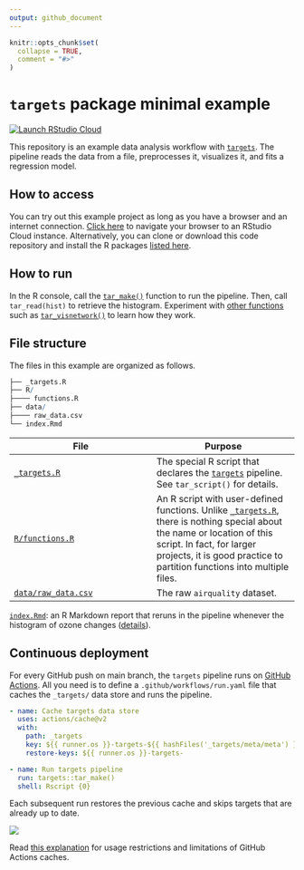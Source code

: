 ```yaml
---
output: github_document
---
```


```r
knitr::opts_chunk$set(
  collapse = TRUE,
  comment = "#>"
)
```

# `targets` package minimal example

[![Launch RStudio Cloud](https://img.shields.io/badge/RStudio-Cloud-blue)](https://rstudio.cloud/project/1430691)

This repository is an example data analysis workflow with [`targets`](https://github.com/wlandau/targets). The pipeline reads the data from a file, preprocesses it, visualizes it, and fits a regression model. 

## How to access

You can try out this example project as long as you have a browser and an internet connection. [Click here](https://rstudio.cloud/project/1430691) to navigate your browser to an RStudio Cloud instance. Alternatively, you can clone or download this code repository and install the R packages [listed here](https://github.com/wlandau/targets-minimal/blob/03835c2aa4679dcf3f28c623a06d7505b18bee17/DESCRIPTION#L25-L30).

## How to run

In the R console, call the [`tar_make()`](https://wlandau.github.io/targets/reference/tar_make.html) function to run the pipeline. Then, call `tar_read(hist)` to retrieve the histogram. Experiment with [other functions](https://wlandau.github.io/targets/reference/index.html) such as [`tar_visnetwork()`](https://wlandau.github.io/targets/reference/tar_visnetwork.html) to learn how they work.

## File structure

The files in this example are organized as follows.

```r
├── _targets.R
├── R/
├──── functions.R
├── data/
├──── raw_data.csv
└── index.Rmd
```

File | Purpose
---|---
[`_targets.R`](https://github.com/wlandau/targets-minimal/blob/main/_targets.R) | The special R script that declares the [`targets`](https://github.com/wlandau/targets) pipeline. See `tar_script()` for details.
[`R/functions.R`](https://github.com/wlandau/targets-minimal/blob/main/R/functions.R) | An R script with user-defined functions. Unlike [`_targets.R`](https://github.com/wlandau/targets-minimal/blob/main/_targets.R), there is nothing special about the name or location of this script. In fact, for larger projects, it is good practice to partition functions into multiple files.
[`data/raw_data.csv`](https://github.com/wlandau/targets-minimal/blob/main/data/raw_data.csv) | The raw `airquality` dataset.
[`index.Rmd`](https://github.com/wlandau/targets-minimal/blob/main/index.Rmd): an R Markdown report that reruns in the pipeline whenever the histogram of ozone changes ([details](https://books.ropensci.org/targets/files.html#literate-programming)).

## Continuous deployment

For every GitHub push on main branch, the `targets` pipeline runs on [GitHub Actions](https://github.com/wlandau/targets-minimal/actions/workflows/run.yaml). All you need is to define a `.github/workflows/run.yaml` file that caches the `_targets/` data store and runs the pipeline.

```yaml
- name: Cache targets data store
  uses: actions/cache@v2
  with:
    path: _targets
    key: ${{ runner.os }}-targets-${{ hashFiles('_targets/meta/meta') }}
    restore-keys: ${{ runner.os }}-targets-

- name: Run targets pipeline
  run: targets::tar_make()
  shell: Rscript {0}
```

Each subsequent run restores the previous cache and skips targets that are already up to date.

![](./man/figures/uptodate.png)

Read [this explanation](https://docs.github.com/en/actions/guides/caching-dependencies-to-speed-up-workflows#usage-limits-and-eviction-policy) for usage restrictions and limitations of GitHub Actions caches.
